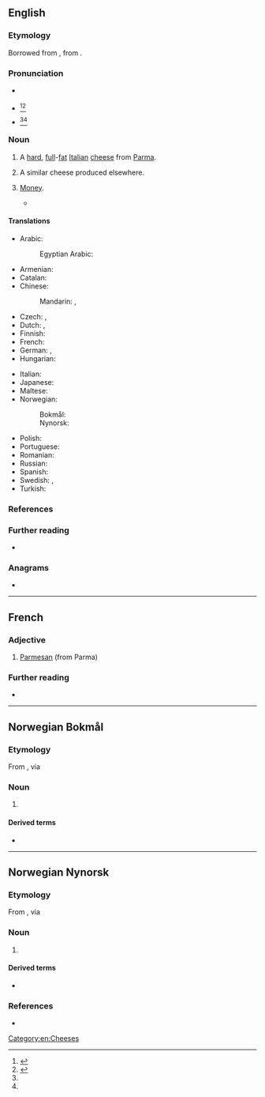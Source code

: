 {{also|Parmesan}}
==English==

===Etymology===
Borrowed from {{bor|en|fr|parmesan}}, from {{der|en|it|parmigiano}}.

===Pronunciation===
* {{a|UK}} {{IPA|/ˈpɑːmɪˌzæn/|/ˌpɑːmɪˈzæn/|lang=en}}  
* {{a|UK|also found in the US}} {{IPA|/ˈpɑː(ɹ).məˌzɑːn/|lang=en}}<ref name="Dictionarycom">{{R:Dictionary.com|Parmesan}}</ref><ref name="MW">{{R:Merriam Webster Online|Parmesan}}</ref>
* {{a|found in the US}} {{IPA|/ˈpɑɹ.məˌʒɑn/|lang=en}}<ref name="Dictionarycom"></ref><ref name="MW"></ref>

===Noun===
{{en-noun|-|s}}

# A [[hard]], [[full]]-[[fat]] [[Italian]] [[cheese]] from [[Parma]].
# {{lb|en|by extension}} A similar cheese produced elsewhere.
# {{lb|en|slang}} [[money|Money]].
#* {{quote-song|author=[[w:Kendrick Lamar|Kendrick Duckworth]]; [[w:Mike Will Made It|Michael Williams II]]; Asheton Hoga|artist={{w|Kendrick Lamar}}|title=[[w:Humble (song)|Humble]]|album=[[w:Damn (Kendrick Lamar album)|Damn]]|date=30 March 2017|passage=Finesse a nigga with some counterfeits, but now I'm countin' this / '''Parmesan''' where my accountant lives, in fact I'm downin' this|lang=en}}

====Translations====
{{trans-top|hard, full-fat Italian cheese from Parma}}
* Arabic: {{t|ar|بَارْمِيجْيَانُو|m|tr=barmijyanū}}
*: Egyptian Arabic: {{t|arz|بارميزان|f|tr=barmizan|sc=Arab}}
* Armenian: {{t|hy|պարմեզան|sc=Armn}}
* Catalan: {{t+|ca|parmesà|m}}
* Chinese:
*: Mandarin: {{t+|cmn|巴馬乾酪|sc=Hani}}, {{t+|cmn|巴马干酪|tr=Bāmǎ gānlào|sc=Hani}}
* Czech: {{t+|cs|parmazán|m}}, {{t+|cs|parmezán|m}}
* Dutch: {{t+|nl|parmezaan|m}}, {{t|nl|parmezaankaas|m}}
* Finnish: {{t|fi|parmesaani}}
* French: {{t+|fr|parmesan|m}}
* German: {{t+|de|Parmesan|m}}, {{t+|de|Parmesankäse|m}}
* Hungarian: {{t+|hu|parmezán}}
{{trans-mid}}
* Italian: {{t+|it|parmigiano|m}}
* Japanese: {{t|ja|パルメザン|tr=parumezan}}
* Maltese: {{t|mt|parmeġġan}}
* Norwegian:
*: Bokmål: {{t|nb|parmesan|m}}
*: Nynorsk: {{t|nn|parmesan|m}}
* Polish: {{t+|pl|parmezan|m}}
* Portuguese: {{t+|pt|parmesão|m}}
* Romanian: {{t+|ro|parmezan|n}}
* Russian: {{t+|ru|пармеза́н|m}}
* Spanish: {{t+|es|parmesano|m}}
* Swedish: {{t|sv|parmesan}}, {{t|sv|parmesanost|c}}
* Turkish: {{t|tr|parma peyniri}}
{{trans-bottom}}

===References===
<references/>

===Further reading===
* {{pedia}}

===Anagrams===
* {{anagrams|en|a=aaemnprs|Pearmans|Spearman|spearman}}

[[Category:en:Cheeses]]

----

==French==

===Adjective===
{{fr-adj}}

# [[Parmesan]] (from Parma)

===Further reading===
* {{R:TLFi}}

----

==Norwegian Bokmål==
{{wikipedia|lang=no}}

===Etymology===
From {{der|nb|it|parmigiano||from Parma}}, via {{der|nb|fr|parmesan}}

===Noun===
{{nb-noun-mu}}

# {{l|en|Parmesan}} {{qualifier|cheese}} {{topics|nb|Foods}}

====Derived terms====
* {{l|nb|parmesanost}}

----

==Norwegian Nynorsk==

===Etymology===
From {{der|nn|it|parmigiano||from Parma}}, via {{der|nn|fr|parmesan}}

===Noun===
{{nn-noun-mu}}

# {{l|en|Parmesan}} {{qualifier|cheese}} {{topics|nn|Foods}}

====Derived terms====
* {{l|nn|parmesanost}}

===References===
* {{R:The Nynorsk Dictionary}}